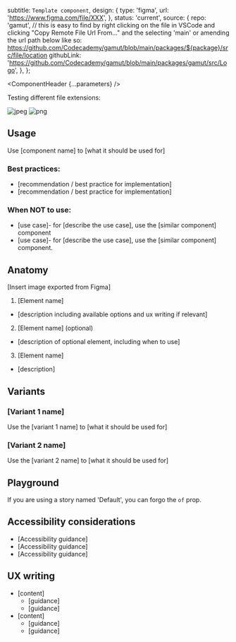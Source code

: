 


  subtitle: `Template component`,
  design: {
    type: 'figma',
    url: 'https://www.figma.com/file/XXX',
  },
  status: 'current',
  source: {
    repo: 'gamut',
    // this is easy to find by right clicking on the file in VSCode and clicking "Copy Remote File Url From..." and the selecting 'main' or amending the url path below like so: https://github.com/Codecademy/gamut/blob/main/packages/${package}/src/file/location
    githubLink:
      'https://github.com/Codecademy/gamut/blob/main/packages/gamut/src/Logo',
  },
};

<Meta of={TemplateStories} />

<ComponentHeader {...parameters} />

Testing different file extensions:

<img src="./cinna.jpg" alt="jpeg" />

<img src="./test3.png" alt="png" />

## Usage

Use [component name] to [what it should be used for]

### Best practices:

- [recommendation / best practice for implementation]
- [recommendation / best practice for implementation]

### When NOT to use:

- [use case]- for [describe the use case], use the [similar component] component
- [use case]- for [describe the use case], use the [similar component] component.

## Anatomy

[Insert image exported from Figma]

1. [Element name]

- [description including available options and ux writing if relevant]

2. [Element name] (optional)

- [description of optional element, including when to use]

3. [Element name]

- [description]

## Variants

### [Variant 1 name]

Use the [variant 1 name] to [what it should be used for]

<Canvas of={TemplateStories.Default} />

### [Variant 2 name]

Use the [variant 2 name] to [what it should be used for]

<Canvas of={TemplateStories.Variant2} />

## Playground

If you are using a story named 'Default', you can forgo the `of` prop.

<Canvas sourceState="shown" of={TemplateStories.Default} />

<Controls />

## Accessibility considerations

- [Accessibility guidance]
- [Accessibility guidance]
- [Accessibility guidance]

## UX writing

- [content]
  - [guidance]
  - [guidance]
- [content]
  - [guidance]
  - [guidance]
